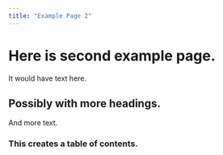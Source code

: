 ```yaml
---
title: "Example Page 2"
---
```


# Here is second example page. 

It would have text here. 

## Possibly with more headings.

And more text.

### This creates a table of contents.